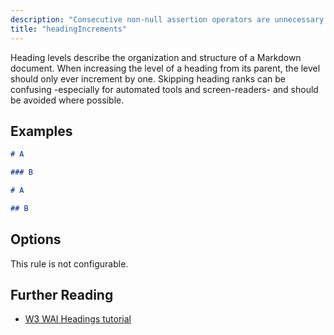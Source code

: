 ```yaml
---
description: "Consecutive non-null assertion operators are unnecessary."
title: "headingIncrements"
---
```



<RuleSummary plugin="md" rule="headingIncrements" />

Heading levels describe the organization and structure of a Markdown document.
When increasing the level of a heading from its parent, the level should only ever increment by one.
Skipping heading ranks can be confusing -especially for automated tools and screen-readers- and should be avoided where possible.

## Examples

<Tabs>
<TabItem label="❌ Incorrect">

```md
# A

### B
```

</TabItem>
<TabItem label="✅ Correct">

```md
# A

## B
```

</TabItem>
</Tabs>

## Options

This rule is not configurable.

## Further Reading

- [W3 WAI Headings tutorial](https://www.w3.org/WAI/tutorials/page-structure/headings)
